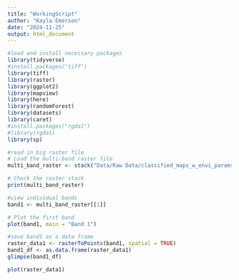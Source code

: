 ```yaml
---
title: "WorkingScript"
author: "Kayla Emerson"
date: "2024-11-25"
output: html_document
---
```


```r
#load and install necessary packages
library(tidyverse)
#install.packages("tiff")
library(tiff)
library(raster)
library(ggplot2)
library(mapview)
library(here)
library(randomForest)
library(datasets)
library(caret)
#install.packages("rgdal")
#library(rgdal)
library(sp)
```


```r
#read in big raster file
# Load the multi-band raster file
multi_band_raster <- stack("Data/Raw Data/classified_maps_w_envi_params.tif")

# Check the raster stack
print(multi_band_raster)

#view individual bands
band1 <- multi_band_raster[[1]]

# Plot the first band
plot(band1, main = "Band 1")

#save band1 as a data frame 
raster_data1 <- rasterToPoints(band1, spatial = TRUE)
band1_df <- as.data.frame(raster_data1)
glimpse(band1_df)

plot(raster_data1)



```


```r

```

